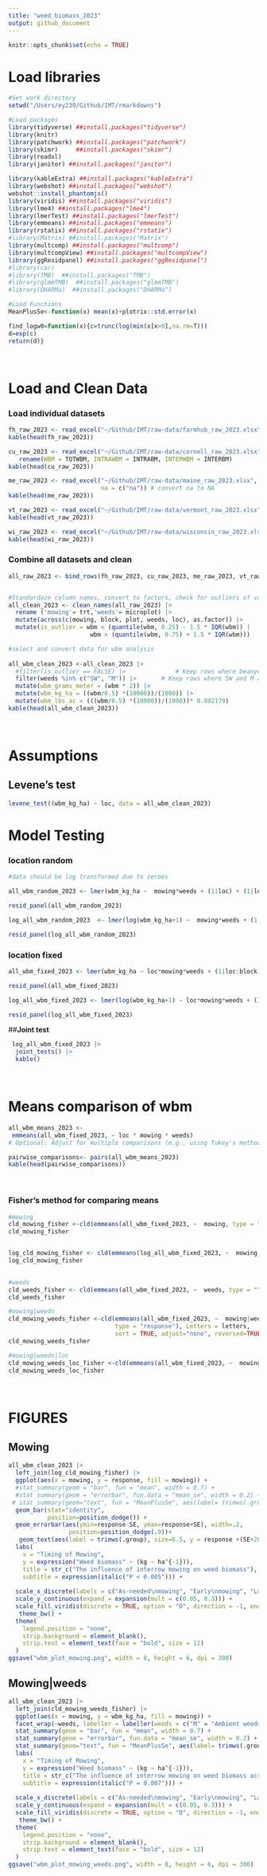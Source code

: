 ```yaml
---
title: "weed_biomass_2023"
output: github_document
---
```


```r
knitr::opts_chunk$set(echo = TRUE)
```


# **Load libraries**

```r

#Set work directory
setwd("/Users/ey239/Github/IMT/rmarkdowns")

#Load packages 
library(tidyverse) ##install.packages("tidyverse")
library(knitr)
library(patchwork) ##install.packages("patchwork")
library(skimr)     ##install.packages("skimr")
library(readxl)
library(janitor) ##install.packages("janitor")

library(kableExtra) ##install.packages("kableExtra")
library(webshot) ##install.packages("webshot")
webshot::install_phantomjs()
library(viridis) ##install.packages("viridis")
library(lme4) ##install.packages("lme4")
library(lmerTest) ##install.packages("lmerTest")
library(emmeans) ##install.packages("emmeans")
library(rstatix) ##install.packages("rstatix")
#library(Matrix) ##install.packages("Matrix")
library(multcomp) ##install.packages("multcomp")
library(multcompView) ##install.packages("multcompView")
library(ggResidpanel) ##install.packages("ggResidpanel")
#library(car)
#library(TMB)  ##install.packages("TMB")
#library(glmmTMB)  ##install.packages("glmmTMB")
#library(DHARMa)  ##install.packages("DHARMa")

#Load Functions
MeanPlusSe<-function(x) mean(x)+plotrix::std.error(x)

find_logw0=function(x){c=trunc(log(min(x[x>0],na.rm=T)))
d=exp(c)
return(d)}
```

<br>

# **Load and Clean Data**
### **Load individual datasets**
```r


fh_raw_2023 <- read_excel("~/Github/IMT/raw-data/farmhub_raw_2023.xlsx")
kable(head(fh_raw_2023))

cu_raw_2023 <- read_excel("~/Github/IMT/raw-data/cornell_raw_2023.xlsx") |> 
   rename(WBM = TOTWBM, INTRAWBM = INTRABM, INTERWBM = INTERBM)
kable(head(cu_raw_2023))

me_raw_2023 <- read_excel("~/Github/IMT/raw-data/maine_raw_2023.xlsx", 
                          na = c("na")) # convert na to NA
kable(head(me_raw_2023))

vt_raw_2023 <- read_excel("~/Github/IMT/raw-data/vermont_raw_2023.xlsx")
kable(head(vt_raw_2023))

wi_raw_2023 <- read_excel("~/Github/IMT/raw-data/wisconsin_raw_2023.xlsx")
kable(head(wi_raw_2023))

```


### **Combine all datasets and clean**
```r
all_raw_2023 <- bind_rows(fh_raw_2023, cu_raw_2023, me_raw_2023, vt_raw_2023, wi_raw_2023)


#Standardaze column names, convert to factors, check for outliers of variable**
all_clean_2023 <- clean_names(all_raw_2023) |>  
  rename ('mowing'= trt,'weeds'= microplot) |> 
  mutate(across(c(mowing, block, plot, weeds, loc), as.factor)) |> 
  mutate(is_outlier = wbm < (quantile(wbm, 0.25) - 1.5 * IQR(wbm)) |
                       wbm > (quantile(wbm, 0.75) + 1.5 * IQR(wbm)))

#select and convert data for wbm analysis
  
all_wbm_clean_2023 <-all_clean_2023 |>              
  #filter(is_outlier == FALSE) |>              # Keep rows where beanyd is not an outlier
  filter(weeds %in% c("SW", "M")) |>       # Keep rows where SW and M are microplots
  mutate(wbm_grams_meter = (wbm * 2)) |> 
  mutate(wbm_kg_ha = ((wbm/0.5) *(10000))/(1000)) |>
  mutate(wbm_lbs_ac = (((wbm/0.5) *(10000))/(1000))* 0.892179)
kable(head(all_wbm_clean_2023)) 

```
<br>

# **Assumptions**

## **Levene's test**
```r
levene_test((wbm_kg_ha) ~ loc, data = all_wbm_clean_2023)
```
# **Model Testing**

### **location random**

```r
#data should be log transformed due to zeroes

all_wbm_random_2023 <- lmer(wbm_kg_ha ~  mowing*weeds + (1|loc) + (1|loc:block)+  (1|loc:block:mowing)  , data = all_wbm_clean_2023)

resid_panel(all_wbm_random_2023)

log_all_wbm_random_2023  <- lmer(log(wbm_kg_ha+1) ~  mowing*weeds + (1|loc) + (1|loc:block)+  (1|loc:block:mowing)  , data = all_wbm_clean_2023)

resid_panel(log_all_wbm_random_2023)

```

### **location fixed**

```r
all_wbm_fixed_2023 <- lmer(wbm_kg_ha ~ loc*mowing*weeds + (1|loc:block)+  (1|loc:block:mowing), data = all_wbm_clean_2023)

resid_panel(all_wbm_fixed_2023)

log_all_wbm_fixed_2023 <- lmer(log(wbm_kg_ha+1) ~ loc*mowing*weeds + (1|loc:block)+  (1|loc:block:mowing), data = all_wbm_clean_2023)

resid_panel(log_all_wbm_fixed_2023)
```

##**Joint test**
```r
 log_all_wbm_fixed_2023 |> 
  joint_tests() |> 
  kable()  
```
<br>

# **Means comparison of wbm**

```r
all_wbm_means_2023 <- 
 emmeans(all_wbm_fixed_2023, ~ loc * mowing * weeds)
# Optional: Adjust for multiple comparisons (e.g., using Tukey's method)

pairwise_comparisons<- pairs(all_wbm_means_2023) 
kable(head(pairwise_comparisons))
```

<br>

### **Fisher's method for comparing means**

```r
#mowing
cld_mowing_fisher <-cld(emmeans(all_wbm_fixed_2023, ~  mowing, type = "response"), Letters = letters, sort = TRUE, adjust="none", reversed=TRUE)
cld_mowing_fisher


log_cld_mowing_fisher <- cld(emmeans(log_all_wbm_fixed_2023, ~  mowing, type = "response"), Letters = letters, sort = TRUE, adjust="none", reversed=TRUE)
log_cld_mowing_fisher
  

#weeds
cld_weeds_fisher <- cld(emmeans(all_wbm_fixed_2023, ~  weeds, type = ""), Letters = letters, sort = FALSE, adjust="none", reversed=TRUE)
cld_weeds_fisher

#mowing|weeds
cld_mowing_weeds_fisher <-cld(emmeans(all_wbm_fixed_2023, ~  mowing|weeds, 
                              type = "response"), Letters = letters, 
                              sort = TRUE, adjust="none", reversed=TRUE)
cld_mowing_weeds_fisher

#mowing|weeds|loc
cld_mowing_weeds_loc_fisher <-cld(emmeans(all_wbm_fixed_2023, ~  mowing|weeds|loc, type = "respons"), Letters = letters, sort = TRUE, adjust="none", reversed=TRUE)
cld_mowing_weeds_loc_fisher

```
<br>

# **FIGURES**

## **Mowing**

```r
all_wbm_clean_2023 |> 
  left_join(log_cld_mowing_fisher) |> 
  ggplot(aes(x = mowing, y = response, fill = mowing)) +
  #stat_summary(geom = "bar", fun = "mean", width = 0.7) +
  #stat_summary(geom = "errorbar", fun.data = "mean_se", width = 0.2) +
 # stat_summary(geom="text", fun = "MeanPlusSe", aes(label= trimws(.group)),size=6.5,vjust=-0.5) +
  geom_bar(stat="identity", 
           position=position_dodge()) + 
  geom_errorbar(aes(ymin=response-SE, ymax=response+SE), width=.2,
                 position=position_dodge(.9))+
   geom_text(aes(label = trimws(.group), size=6.5, y = response +(SE+20)))+
  labs(
    x = "Timing of Mowing",
    y = expression("Weed biomass" ~ (kg ~ ha^{-1})),
    title = str_c("The influence of interrow mowing on weed biomass"),
    subtitle = expression(italic("P < 0.005"))) +
  
  scale_x_discrete(labels = c("As-needed\nmowing", "Early\nmowing", "Late\nmowing", "No\nmowing")) +
  scale_y_continuous(expand = expansion(mult = c(0.05, 0.3))) +
  scale_fill_viridis(discrete = TRUE, option = "D", direction = -1, end = 0.9, begin = 0.1) +
   theme_bw() +
  theme(
    legend.position = "none",
    strip.background = element_blank(),
    strip.text = element_text(face = "bold", size = 12)
  )
ggsave("wbm_plot_mowing.png", width = 8, height = 6, dpi = 300)
```


## **Mowing|weeds**

```r
all_wbm_clean_2023 |> 
  left_join(cld_mowing_weeds_fisher) |> 
  ggplot(aes(x = mowing, y = wbm_kg_ha, fill = mowing)) +
  facet_wrap(~weeds, labeller = labeller(weeds = c("M" = "Ambient weeds", "SW" = "Ambient + Surrogate weeds")))+
  stat_summary(geom = "bar", fun = "mean", width = 0.7) +
  stat_summary(geom = "errorbar", fun.data = "mean_se", width = 0.2) +
  stat_summary(geom="text", fun = "MeanPlusSe", aes(label= trimws(.group)),size=6.5,vjust=-0.5) +
  labs(
    x = "Timing of Mowing",
    y = expression("Weed biomass" ~ (kg ~ ha^{-1})),
    title = str_c("The influence of interrow mowing on weed biomass across weed levels"),
    subtitle = expression(italic("P = 0.007"))) +
  
  scale_x_discrete(labels = c("As-needed\nmowing", "Early\nmowing", "Late\nmowing", "No\nmowing")) +
  scale_y_continuous(expand = expansion(mult = c(0.05, 0.3))) +
  scale_fill_viridis(discrete = TRUE, option = "D", direction = -1, end = 0.9, begin = 0.1) +
   theme_bw() +
  theme(
    legend.position = "none",
    strip.background = element_blank(),
    strip.text = element_text(face = "bold", size = 12)
  )
ggsave("wbm_plot_mowing_weeds.png", width = 8, height = 6, dpi = 300)
```

